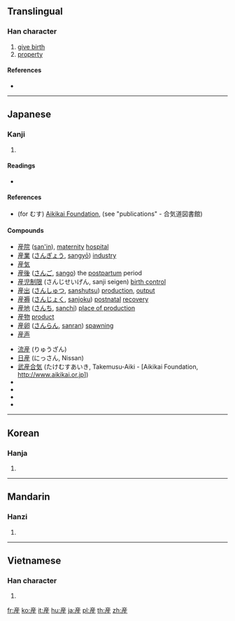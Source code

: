 {{also|产|產}}
==Translingual==

===Han character===
{{Han char|rn=100|rad=生|as=06|sn=11|four=|canj=卜竹竹手一 (YHHQM)}}

# [[give birth]]
# [[property]] {{qualifier|Japanese}} <!-- I don’t know if this is restricted to Japanese, but it’s found in [[共産]] ‘communist’ (share property) and [[不動産]] ‘real estate’ (non-moving property) -->

====References====
* {{Han ref|kx=0755.111|dkj=21684|hdz=42577.150|uh=7523|ud=29987}}

----

==Japanese==

===Kanji===
{{ja-kanji|grade=4|rs=生06}}

# {{defn|lang=ja|sort=生06}}

====Readings====
* {{ja-readings|on=[[さん]] (san)|kun=[[うまれる]] (umareru), [[うぶ]] (ubu), [[うむ]] (umu),　[[むす]] (musu)}}

====References====
* (for むす) [http://www.aikikai.or.jp Aikikai Foundation], (see "publications" - 合気道図書館)

====Compounds====
{{top2}}
* [[産院]] ([[san'in]]), [[maternity]] [[hospital]]
* [[産業]] ([[さんぎょう]], [[sangyō]]) [[industry]]
* [[産気]]
* [[産後]] ([[さんご]], [[sango]]) the [[postpartum]] period
* [[産児制限]] (さんじせいげん, sanji seigen) [[birth control]]
* [[産出]] ([[さんしゅつ]], [[sanshutsu]]) [[production]], [[output]]
* [[産褥]] ([[さんじょく]], [[sanjoku]]) [[postnatal]] [[recovery]]
* [[産地]] ([[さんち]], [[sanchi]]) [[place of production]]
* [[産物]] [[product]]
* [[産卵]] ([[さんらん]], [[sanran]]) [[spawning]]
* [[産声]]
{{mid2}}
* [[流産]] (りゅうざん)
* [[日産]] (にっさん, Nissan)
* [[武産合気]] (たけむすあいき, Takemusu-Aiki - [Aikikai Foundation, http://www.aikikai.or.jp])
* {{term|共産||[[communist]]|tr=[[きょうさん]], [[kyōsan]]|lang=ja|sc=Jpan}}
* {{term|共産主義||[[communism]]|tr=[[きょうさんしゅぎ]], [[kyōsanshugi]]|lang=ja|sc=Jpan}}
* {{term|共産党||[[communist]] [[party]]|tr=[[きょうさんとう]], [[kyōsantō]]|lang=ja|sc=Jpan}}
* {{term|共産党宣言||[[communist]] [[party]] [[manifesto]]|tr=[[きょうさんとうせんげん]], [[kyōsantō sengen]]|lang=ja|sc=Jpan}}
{{bottom}}
----

==Korean==

===Hanja===
{{ko-hanja|hangeul=[[산]]|eumhun=|rv=san|mr=san|y=san}}

# {{defn|lang=ko|sort=生06}}

----

==Mandarin==

===Hanzi===
{{cmn-hanzi|sim=产|pin=[[chǎn]] ([[chan3]])|wg=ch'an<sup>3</sup>}}

# {{defn|lang=cmn|sort=生06}}

----

==Vietnamese==

===Han character===
{{vi-hantu|[[sản]]|rs=生06}}

# {{defn|lang=vi|sort=生06}}

[[fr:産]]
[[ko:産]]
[[it:産]]
[[hu:産]]
[[ja:産]]
[[pl:産]]
[[th:産]]
[[zh:産]]